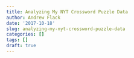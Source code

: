 ```yaml
---
title: Analyzing My NYT Crossword Puzzle Data
author: Andrew Flack
date: '2017-10-18'
slug: analyzing-my-nyt-crossword-puzzle-data
categories: []
tags: []
draft: true
---
```


